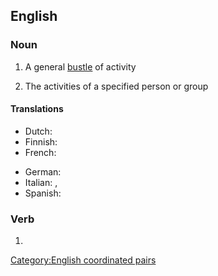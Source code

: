 ==English==

===Noun===
{{en-noun|comings and goings}}

# A general [[bustle]] of activity
# {{lb|en|in the plural}} The activities of a specified person or group

====Translations====
{{trans-top|plural sense: activities of a person or group}}
* Dutch: {{t|nl|doen en laten|n}}
* Finnish: {{t|fi|[[meneminen|menemiset]]|p}}
* French: {{t+|fr|faits et gestes|m-p}}
{{trans-mid}}
* German: {{t+|de|Kommen und Gehen}}
* Italian: {{t|it|il [[va e vieni]]}}, {{t+|it| andirivieni}}
* Spanish: {{t|es|idas y venidas}}
{{trans-bottom}}

===Verb===
{{head|en|verb form}}

# {{present participle of|en|come and go|nocat=1}}

[[Category:English coordinated pairs]]